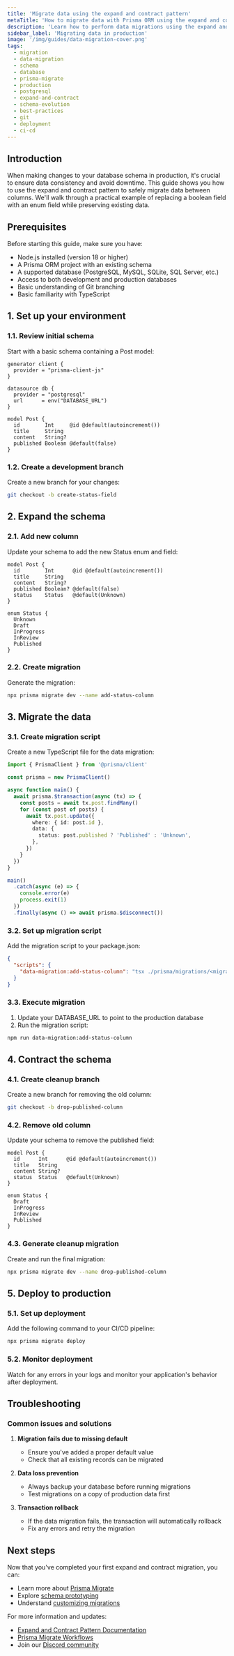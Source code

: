 ```yaml
---
title: 'Migrate data using the expand and contract pattern'
metaTitle: 'How to migrate data with Prisma ORM using the expand and contract pattern'
description: 'Learn how to perform data migrations using the expand and contract pattern with Prisma ORM'
sidebar_label: 'Migrating data in production'
image: '/img/guides/data-migration-cover.png'
tags:
  - migration
  - data-migration
  - schema
  - database
  - prisma-migrate
  - production
  - postgresql
  - expand-and-contract
  - schema-evolution
  - best-practices
  - git
  - deployment
  - ci-cd
---
```


## Introduction

When making changes to your database schema in production, it's crucial to ensure data consistency and avoid downtime. This guide shows you how to use the expand and contract pattern to safely migrate data between columns. We'll walk through a practical example of replacing a boolean field with an enum field while preserving existing data.

## Prerequisites

Before starting this guide, make sure you have:

- Node.js installed (version 18 or higher)
- A Prisma ORM project with an existing schema
- A supported database (PostgreSQL, MySQL, SQLite, SQL Server, etc.)
- Access to both development and production databases
- Basic understanding of Git branching
- Basic familiarity with TypeScript

## 1. Set up your environment

### 1.1. Review initial schema

Start with a basic schema containing a Post model:

```prisma
generator client {
  provider = "prisma-client-js"
}

datasource db {
  provider = "postgresql"
  url      = env("DATABASE_URL")
}

model Post {
  id        Int     @id @default(autoincrement())
  title     String
  content   String?
  published Boolean @default(false)
}
```

### 1.2. Create a development branch

Create a new branch for your changes:

```bash
git checkout -b create-status-field
```

## 2. Expand the schema

### 2.1. Add new column

Update your schema to add the new Status enum and field:

```prisma
model Post {
  id        Int      @id @default(autoincrement())
  title     String
  content   String?
  published Boolean? @default(false)
  status    Status   @default(Unknown)
}

enum Status {
  Unknown
  Draft
  InProgress
  InReview
  Published
}
```

### 2.2. Create migration

Generate the migration:

```bash
npx prisma migrate dev --name add-status-column
```

## 3. Migrate the data

### 3.1. Create migration script

Create a new TypeScript file for the data migration:

```typescript
import { PrismaClient } from '@prisma/client'

const prisma = new PrismaClient()

async function main() {
  await prisma.$transaction(async (tx) => {
    const posts = await tx.post.findMany()
    for (const post of posts) {
      await tx.post.update({
        where: { id: post.id },
        data: {
          status: post.published ? 'Published' : 'Unknown',
        },
      })
    }
  })
}

main()
  .catch(async (e) => {
    console.error(e)
    process.exit(1)
  })
  .finally(async () => await prisma.$disconnect())
```

### 3.2. Set up migration script

Add the migration script to your package.json:

```json
{
  "scripts": {
    "data-migration:add-status-column": "tsx ./prisma/migrations/<migration-timestamp>/data-migration.ts"
  }
}
```

### 3.3. Execute migration

1. Update your DATABASE_URL to point to the production database
2. Run the migration script:

```bash
npm run data-migration:add-status-column
```

## 4. Contract the schema

### 4.1. Create cleanup branch

Create a new branch for removing the old column:

```bash
git checkout -b drop-published-column
```

### 4.2. Remove old column

Update your schema to remove the published field:

```prisma
model Post {
  id      Int      @id @default(autoincrement())
  title   String
  content String?
  status  Status   @default(Unknown)
}

enum Status {
  Draft
  InProgress
  InReview
  Published
}
```

### 4.3. Generate cleanup migration

Create and run the final migration:

```bash
npx prisma migrate dev --name drop-published-column
```

## 5. Deploy to production

### 5.1. Set up deployment

Add the following command to your CI/CD pipeline:

```bash
npx prisma migrate deploy
```

### 5.2. Monitor deployment

Watch for any errors in your logs and monitor your application's behavior after deployment.

## Troubleshooting

### Common issues and solutions

1. **Migration fails due to missing default**
   - Ensure you've added a proper default value
   - Check that all existing records can be migrated

2. **Data loss prevention**
   - Always backup your database before running migrations
   - Test migrations on a copy of production data first

3. **Transaction rollback**
   - If the data migration fails, the transaction will automatically rollback
   - Fix any errors and retry the migration

## Next steps

Now that you've completed your first expand and contract migration, you can:

- Learn more about [Prisma Migrate](/orm/prisma-migrate)
- Explore [schema prototyping](/orm/prisma-migrate/workflows/prototyping-your-schema)
- Understand [customizing migrations](/orm/prisma-migrate/workflows/customizing-migrations)

For more information and updates:
- [Expand and Contract Pattern Documentation](https://www.prisma.io/dataguide/types/relational/expand-and-contract-pattern)
- [Prisma Migrate Workflows](/orm/prisma-migrate/workflows)
- Join our [Discord community](https://discord.com/invite/prisma)
